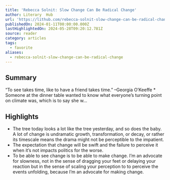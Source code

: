 ```yaml
---
title: 'Rebecca Solnit: Slow Change Can Be Radical Change'
author: Literary  Hub
url: 'https://lithub.com/rebecca-solnit-slow-change-can-be-radical-change/'
publishedOn: 2024-01-11T00:00:00.000Z
lastHighlightedOn: 2024-05-28T09:20:12.781Z
source: reader
category: articles
tags:
  - favorite
aliases:
  - rebecca-solnit-slow-change-can-be-radical-change
---
```

## Summary

“To see takes time, like to have a friend takes time.” –Georgia O’Keeffe * Someone at the dinner table wanted to know what everyone’s turning point on climate was, which is to say she w…

## Highlights
- The tree today looks a lot like the tree yesterday, and so does the baby. A lot of change is undramatic growth, transformation, or decay, or rather its timescale means the drama might not be perceptible to the impatient.
- The expectation that change will be swift and the failure to perceive it when it’s not impacts politics for the worse.
- To be able to see change is to be able to make change. I’m an advocate for slowness, not in the sense of dragging your feet or delaying your reaction but in the sense of scaling your perception to to perceive the events unfolding, because I’m an advocate for making change.
